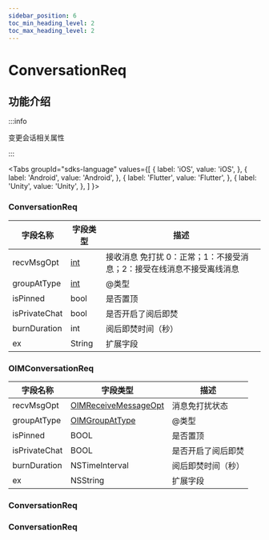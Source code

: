 ```yaml
---
sidebar_position: 6
toc_min_heading_level: 2
toc_max_heading_level: 2
---
```


# ConversationReq

## 功能介绍

:::info

变更会话相关属性

:::

<Tabs
groupId="sdks-language"
values={[
{ label: 'iOS', value: 'iOS', },
{ label: 'Android', value: 'Android', },
{ label: 'Flutter', value: 'Flutter', },
{ label: 'Unity', value: 'Unity', },
]
}>

<TabItem value="Flutter">

### ConversationReq

| 字段名称          | 字段类型                                           | 描述                                                                  |
| ----------------- | -------------------------------------------------- | --------------------------------------------------------------------- |
| recvMsgOpt        | [int](docs/sdks/enum/recvMsgOpt.mdx)               | 接收消息 免打扰 0：正常；1：不接受消息；2：接受在线消息不接受离线消息 |
| groupAtType       | [int](docs/sdks/enum/groupAtType.mdx)              | @类型                                                                 |
| isPinned          | bool                                               | 是否置顶                                                              |
| isPrivateChat     | bool                                               | 是否开启了阅后即焚                                                    |
| burnDuration      | int                                                | 阅后即焚时间（秒）                                                    |
| ex                | String                                             | 扩展字段                                                        |

</TabItem>

<TabItem value="iOS">

### OIMConversationReq

| 字段名称          | 字段类型                                                   | 描述                     |
| ----------------- | ---------------------------------------------------------- | ------------------------ |
| recvMsgOpt        | [OIMReceiveMessageOpt](docs/sdks/enum/recvMsgOpt.mdx)      | 消息免打扰状态           |
| groupAtType       | [OIMGroupAtType](docs/sdks/enum/groupAtType.mdx)           | @类型                    |
| isPinned          | BOOL                                                       | 是否置顶                 |
| isPrivateChat     | BOOL                                                       | 是否开启了阅后即焚       |
| burnDuration      | NSTimeInterval                                             | 阅后即焚时间（秒）       |
| ex                | NSString                                                   | 扩展字段           |

</TabItem>

<TabItem value="Android">

### ConversationReq

</TabItem>

<TabItem value="Unity">

### ConversationReq

</TabItem>

</Tabs>
